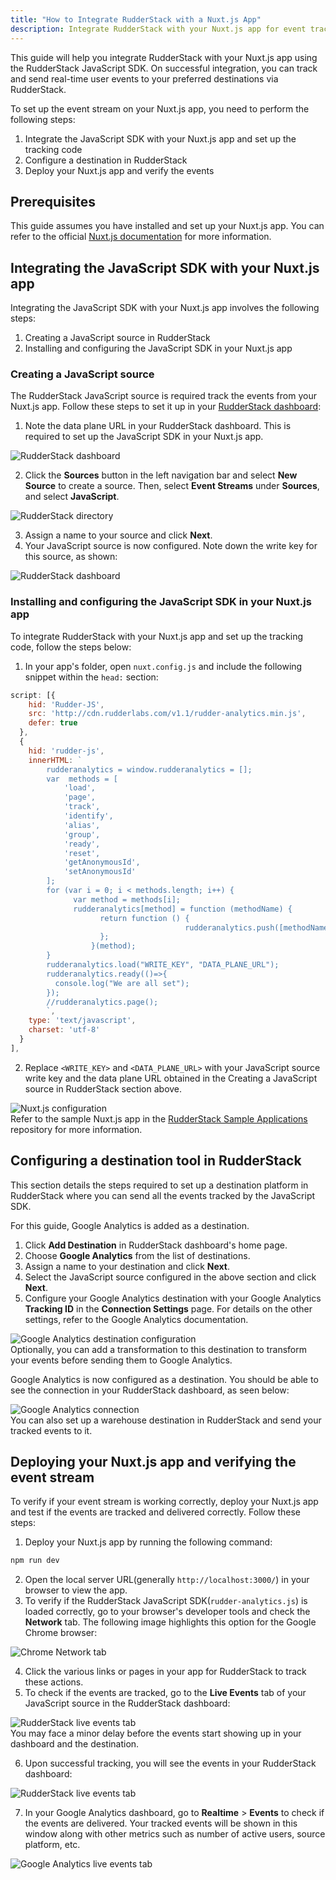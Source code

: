 ```yaml
---
title: "How to Integrate RudderStack with a Nuxt.js App"
description: Integrate RudderStack with your Nuxt.js app for event tracking.
---
```


This guide will help you integrate RudderStack with your Nuxt.js app using the <Link to="/sources/event-streams/sdks/rudderstack-javascript-sdk/">RudderStack JavaScript SDK</Link>. On successful integration, you can track and send real-time user events to your preferred destinations via RudderStack.

To set up the event stream on your Nuxt.js app, you need to perform the following steps:

1. <Link to="#integrating-the-javascript-sdk-with-your-nuxtjs-app">Integrate the JavaScript SDK with your Nuxt.js app and set up the tracking code</Link>
2. <Link to="#configuring-a-destination-in-rudderstack">Configure a destination in RudderStack</Link>
3. <Link to="#deploying-your-nuxtjs-app-and-verifying-the-event-stream">Deploy your Nuxt.js app and verify the events</Link>

## Prerequisites

This guide assumes you have installed and set up your Nuxt.js app. You can refer to the official [Nuxt.js documentation](https://nuxtjs.org/docs/2.x/get-started/installation/) for more information.

## Integrating the JavaScript SDK with your Nuxt.js app

Integrating the JavaScript SDK with your Nuxt.js app involves the following steps:

1. <Link to="#creating-a-javascript-source-in-rudderstack">Creating a JavaScript source in RudderStack</Link> 
2. <Link to="#installing-and-configuring-the-javascript-sdk-in-your-nuxtjs-app">Installing and configuring the JavaScript SDK in your Nuxt.js app</Link>

### Creating a JavaScript source

The RudderStack JavaScript source is required track the events from your Nuxt.js app. Follow these steps to set it up in your [RudderStack dashboard](https://app.rudderstack.com/):

1. Note the data plane URL in your RudderStack dashboard. This is required to set up the JavaScript SDK in your Nuxt.js app.

<img src="../../../assets/user-guides/rudderstack-dashboard.png" alt="RudderStack dashboard" />

2. Click the **Sources** button in the left navigation bar and select **New Source** to create a source. Then, select **Event Streams** under **Sources**, and select **JavaScript**.

<img src="../../../assets/user-guides/rudderstack-directory.png" alt="RudderStack directory" />

3. Assign a name to your source and click **Next**.
4. Your JavaScript source is now configured. Note down the write key for this source, as shown:

<img src="../../../assets/user-guides/javascript-writekey.png" alt="RudderStack dashboard" />

### Installing and configuring the JavaScript SDK in your Nuxt.js app

To integrate RudderStack with your Nuxt.js app and set up the tracking code, follow the steps below:

1. In your app's folder, open `nuxt.config.js` and include the following snippet within the `head:` section: 

```javascript
script: [{
    hid: 'Rudder-JS',
    src: 'http://cdn.rudderlabs.com/v1.1/rudder-analytics.min.js',
    defer: true
  },
  {
    hid: 'rudder-js',
    innerHTML: `
        rudderanalytics = window.rudderanalytics = [];
        var  methods = [
            'load',
            'page',
            'track',
            'identify',
            'alias',
            'group',
            'ready',
            'reset',
            'getAnonymousId',
            'setAnonymousId'
        ];
        for (var i = 0; i < methods.length; i++) {
              var method = methods[i];
              rudderanalytics[method] = function (methodName) {
                    return function () {
                                       rudderanalytics.push([methodName].concat(Array.prototype.slice.call(arguments)));
                    };
                  }(method);
        }
        rudderanalytics.load("WRITE_KEY", "DATA_PLANE_URL");
        rudderanalytics.ready(()=>{
          console.log("We are all set");
        });
        //rudderanalytics.page();
        `,
    type: 'text/javascript',
    charset: 'utf-8'
  }
],
```

2. Replace `<WRITE_KEY>` and `<DATA_PLANE_URL>` with your JavaScript source write key and the data plane URL obtained in the <Link to="#creating-a-javascript-source-in-rudderstack">Creating a JavaScript source in RudderStack</Link> section above.

<img src="../../../assets/user-guides/nuxtjs-config.png" alt="Nuxt.js configuration" />

<div class="infoBlock">
Refer to the sample Nuxt.js app in the <a href="https://github.com/rudderlabs/rudder-samples">RudderStack Sample Applications</a> repository for more information.
</div>

## Configuring a destination tool in RudderStack

This section details the steps required to set up a destination platform in RudderStack where you can send all the events tracked by the JavaScript SDK.

<div class="infoBlock">

For this guide, Google Analytics is added as a destination.
</div>

1. Click **Add Destination** in RudderStack dashboard's home page.
2. Choose **Google Analytics** from the list of destinations.
3. Assign a name to your destination and click **Next**.
4. Select the JavaScript source configured in the above section and click **Next**.
5. Configure your Google Analytics destination with your Google Analytics **Tracking ID** in the **Connection Settings** page. For details on the other settings, refer to the <Link to="/destinations/streaming-destinations/google-analytics-ga/">Google Analytics documentation</Link>.

<img src="../../../assets/user-guides/ga-settings.png" alt="Google Analytics destination configuration" />

<div class="infoBlock">
Optionally, you can add a <Link to="/features/transformations/">transformation</Link> to this destination to transform your events before sending them to Google Analytics. 
</div>

Google Analytics is now configured as a destination. You should be able to see the connection in your RudderStack dashboard, as seen below:

<img src="../../../assets/user-guides/rudderstack-ga-connection.png" alt="Google Analytics connection" />

<div class="successBlock">
You can also set up a warehouse destination in RudderStack and send your tracked events to it.
</div>

## Deploying your Nuxt.js app and verifying the event stream

To verify if your event stream is working correctly, deploy your Nuxt.js app and test if the events are tracked and delivered correctly. Follow these steps:

1. Deploy your Nuxt.js app by running the following command:

```bash
npm run dev
```

2. Open the local server URL(generally `http://localhost:3000/`) in your browser to view the app.
3. To verify if the RudderStack JavaScript SDK(`rudder-analytics.js`) is loaded correctly, go to your browser's developer tools and check the **Network** tab. The following image highlights this option for the Google Chrome browser:

<img src="../../../assets/user-guides/browser-network-tab.png" alt="Chrome Network tab" />

4. Click the various links or pages in your app for RudderStack to track these actions.
5. To check if the events are tracked, go to the **Live Events** tab of your JavaScript source in the RudderStack dashboard:

<img src="../../../assets/user-guides/live-events.png" alt="RudderStack live events tab" />

<div class="infoBlock">
You may face a minor delay before the events start showing up in your dashboard and the destination.
</div>

6. Upon successful tracking, you will see the events in your RudderStack dashboard:

<img src="../../../assets/user-guides/successful-live-events.png" alt="RudderStack live events tab" />

7. In your Google Analytics dashboard, go to **Realtime** > **Events** to check if the events are delivered. Your tracked events will be shown in this window along with other metrics such as number of active users, source platform, etc.

<img src="../../../assets/user-guides/ga-live-events.png" alt="Google Analytics live events tab" />


